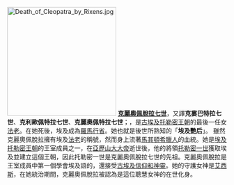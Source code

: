 [[File:Death_of_Cleopatra_by_Rixens.jpg|250px]]
'''[[克麗奧佩脫拉七世|克麗奧佩脫拉七世]]'''，又譯'''克婁巴特拉七世'''、'''克利歐佩特拉七世'''、'''克麗奧佩特拉七世'''；，是[[古埃及|古埃及]][[托勒密王朝|托勒密王朝]]的最後一任女[[法老|法老]]。在她死後，埃及成為[[罗马帝国行省|羅馬行省]]。她也就是後世所熟知的「'''埃及艷后'''」。
雖然克麗奧佩脫拉擁有埃及[[法老|法老]]的稱號，然而身上流著[[馬其頓|馬其頓]][[希臘人|希臘人]]的血統。她是[[古埃及|埃及]][[托勒密王朝|托勒密王朝]]的王室成員之一，在[[亞歷山大大帝|亞歷山大大帝]]逝世後，他的將領[[托勒密一世|托勒密一世]]獲取埃及並建立這個王朝，因此托勒密一世是克麗奧佩脫拉七世的先祖。克麗奧佩脫拉是王室成員中第一個學會埃及語的，還接受[[古埃及神祇|古埃及信仰和神靈]]。她的守護女神是[[艾西斯|艾西斯]]，在她統治期間，克麗奧佩脫拉被認為是這位聰慧女神的在世化身。